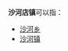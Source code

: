 '''沙河店镇'''可以指：
{{PRC admin/disambig|13/01/33/106/000|41/17/02/101/000}}
* [[沙河乡|沙河乡]]
* [[沙河镇|沙河镇]]
{{disambig|cat=四字中国镇名消歧义}}